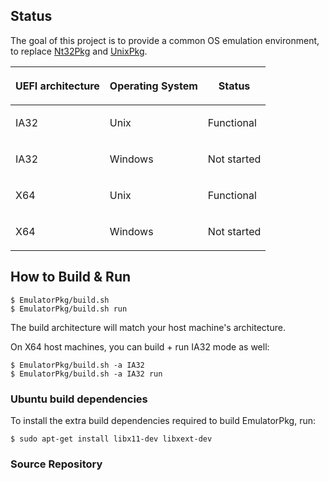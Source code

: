 <!-- [[Category:EDKII Packages]] -->

==Status==
The goal of this project is to provide a common OS emulation environment, to replace [[Nt32Pkg]] and [[UnixPkg]].

{| class='wikitable'
! UEFI architecture || Operating System || Status
|-
| IA32 || Unix || Functional
|-
| IA32 || Windows || Not started
|-
| X64 || Unix || Functional
|-
| X64 || Windows || Not started
|}

==How to Build & Run==

 $ EmulatorPkg/build.sh
 $ EmulatorPkg/build.sh run

The build architecture will match your host machine's architecture.

On X64 host machines, you can build + run IA32 mode as well:
 $ EmulatorPkg/build.sh -a IA32
 $ EmulatorPkg/build.sh -a IA32 run

===Ubuntu build dependencies===

To install the extra build dependencies required to build EmulatorPkg, run:
 $ sudo apt-get install libx11-dev libxext-dev

===Source Repository===

{{Edk2SubPkg|EmulatorPkg}}